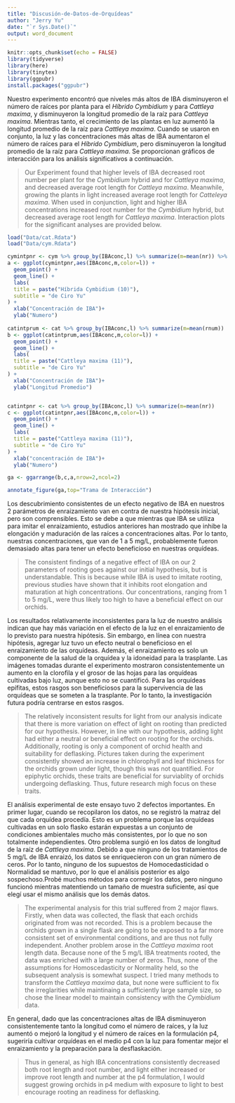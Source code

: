 ```yaml
---
title: "Discusión-de-Datos-de-Orquídeas"
author: "Jerry Yu"
date: "`r Sys.Date()`"
output: word_document
---
```


```r
knitr::opts_chunk$set(echo = FALSE)
library(tidyverse)
library(here)
library(tinytex)
library(ggpubr)
install.packages("ggpubr")
```
Nuestro experimento encontró que niveles más altos de IBA disminuyeron el número de raíces por planta para el *Híbrido Cymbidium* y para *Cattleya maxima*, y disminuyeron la longitud promedio de la raíz para *Cattleya maxima*. Mientras tanto, el crecimiento de las plantas en luz aumentó la longitud promedio de la raíz para *Cattleya maxima*. Cuando se usaron en conjunto, la luz y las concentraciones más altas de IBA aumentaron el número de raíces para el *Híbrido Cymbidium*, pero disminuyeron la longitud promedio de la raíz para *Cattleya maxima*. Se proporcionan gráficos de interacción para los análisis significativos a continuación. 

> Our Experiment found that higher levels of IBA decreased root number per plant for the *Cymbidium* hybrid and for *Cattleya maxima*, and decreased average root length for *Cattleya maxima*. Meanwhile, growing the plants in light increased average root length for *Catteleya maxima*. When used in conjunction, light and higher IBA concentrations increased root number for the *Cymbidium* hybrid, but decreased average root length for *Cattleya maxima*. Interaction plots for the significant analyses are provided below. 

```r
load("Data/cat.Rdata")
load("Data/cym.Rdata")

cymintpnr <- cym %>% group_by(IBAconc,l) %>% summarize(m=mean(nr)) %>% add_column()
a <- ggplot(cymintpnr,aes(IBAconc,m,color=l)) +
  geom_point() +
  geom_line() +
  labs(
  title = paste("Híbrida Cymbidium (10)"),
  subtitle = "de Ciro Yu"
) +
  xlab("Concentración de IBA")+
  ylab("Numero")
  
catintprum <- cat %>% group_by(IBAconc,l) %>% summarize(m=mean(rnum))
b <- ggplot(catintprum,aes(IBAconc,m,color=l)) +
  geom_point() +
  geom_line() +
  labs(
  title = paste("Cattleya maxima (11)"),
  subtitle = "de Ciro Yu"
) +
  xlab("Concentración de IBA")+
  ylab("Longitud Promedio")


catintpnr <- cat %>% group_by(IBAconc,l) %>% summarize(m=mean(nr))
c <- ggplot(catintpnr,aes(IBAconc,m,color=l)) +
  geom_point() +
  geom_line() +
  labs(
  title = paste("Cattleya maxima (11)"),
  subtitle = "de Ciro Yu"
) +
  xlab("concentración de IBA")+
  ylab("Numero")

ga <- ggarrange(b,c,a,nrow=2,ncol=2) 

annotate_figure(ga,top="Trama de Interacción")
```
Los descubrimiento consistentes de un efecto negativo de IBA en nuestros 2 parámetros de enraizamiento van en contra de nuestra hipótesis inicial, pero son comprensibles. Esto se debe a que mientras que IBA se utiliza para imitar el enraizamiento, estudios anteriores han mostrado que inhibe la elongación y maduración de las raíces a concentraciones altas. Por lo tanto, nuestras concentraciones, que van de 1 a 5 mg/L, probablemente fueron demasiado altas para tener un efecto beneficioso en nuestras orquídeas.

> The consistent findings of a negative effect of IBA on our 2 parameters of rooting goes against our initial hypothesis, but is understandable. This is because while IBA is used to imitate rooting, previous studies have shown that it inhibits root elongation and maturation at high concentrations. Our concentrations, ranging from 1 to 5 mg/L, were thus likely too high to have a beneficial effect on our orchids. 

Los resultados relativamente inconsistentes para la luz de nuestro análisis indican que hay más variación en el efecto de la luz en el enraizamiento de lo previsto para nuestra hipótesis. Sin embargo, en línea con nuestra hipótesis, agregar luz tuvo un efecto neutral o beneficioso en el enraizamiento de las orquídeas. Además, el enraizamiento es solo un componente de la salud de la orquídea y la idoneidad para la trasplante. Las imágenes tomadas durante el experimento mostraron consistentemente un aumento en la clorofila y el grosor de las hojas para las orquídeas cultivadas bajo luz, aunque esto no se cuantificó. Para las orquídeas epífitas, estos rasgos son beneficiosos para la supervivencia de las orquídeas que se someten a la trasplante. Por lo tanto, la investigación futura podría centrarse en estos rasgos.

> The relatively inconsistent results for light from our analysis indicate that there is more variation on effect of light on rooting than predicted for our hypothesis. However, in line with our hypothesis, adding light had either a neutral or beneficial effect on rooting for the orchids. Additionally, rooting is only a component of orchid health and suitability for deflasking. Pictures taken during the experiment consistently showed an increase in chlorophyll and leaf thickness for the orchids grown under light, though this was not quantified. For epiphytic orchids, these traits are beneficial for surviablity of orchids undergoing deflasking. Thus, future research migh focus on these traits. 

El análisis experimental de este ensayo tuvo 2 defectos importantes. En primer lugar, cuando se recopilaron los datos, no se registró la matraz del que cada orquídea procedía. Esto es un problema porque las orquídeas cultivadas en un solo flasko estarán expuestas a un conjunto de condiciones ambientales mucho más consistentes, por lo que no son totalmente independientes. Otro problema surgió en los datos de longitud de la raíz de *Cattleya maxima*. Debido a que ninguno de los tratamientos de 5 mg/L de IBA enraizó, los datos se enriquecieron con un gran número de ceros. Por lo tanto, ninguno de los supuestos de Homocedasticidad o Normalidad se mantuvo, por lo que el análisis posterior es algo sospechoso.Probé muchos métodos para corregir los datos, pero ninguno funcionó mientras matentiendo un tamaño de muestra suficiente, así que elegí usar el mismo análisis que los demás datos.

> The experimental analysis for this trial suffered from 2 major flaws. Firstly, when data was collected, the flask that each orchids originated from was not recorded. This is a problem because the orchids grown in a single flask are going to be exposed to a far more consistent set of environmental conditions, and are thus not fully independent. Another problem arose in the *Cattleya maxima* root length data. Because none of the 5 mg/L IBA treatments rooted, the data was enriched with a large number of zeros. Thus, none of the assumptions for Homoscedasticity or Normality held, so the subsequent analysis is somewhat suspect. I tried many methods to transform the *Cattleya maxima* data, but none were sufficient to fix the irreglarities while maintinaing a sufficiently large sample size, so chose the linear model to maintain consistency with the *Cymbidium* data. 

En general, dado que las concentraciones altas de IBA disminuyeron consistentemente tanto la longitud como el número de raíces, y la luz aumentó o mejoró la longitud y el número de raíces en la formulación p4, sugeriría cultivar orquídeas en el medio p4 con la luz para fomentar mejor el enraizamiento y la preparación para la desflaskación.

> Thus in general, as high IBA concentrations consistently decreased both root length and root number, and light either increased or improve root length and number at the p4 formulation, I would suggest growing orchids in p4 medium with exposure to light to best encourage rooting an readiness for deflasking. 


